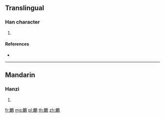 {{character info/new}}
==Translingual==

===Han character===
{{Han char|rn=196|rad=鳥|as=14|sn=25|four=17227|canj=MBHAF,XMBHA}}

# {{defn|Han|sort=鳥14}}

====References====
* {{Han ref|kx=1503.210|dkj=47427|hdz=74667.150|uh=9E0D|ud=40461|bh=F95E|bd=63838}}

----

==Mandarin==

===Hanzi===
{{cmn-hanzi|pin=[[mí]] ([[mi2]]), [[yù]] ([[yu4]])|wg=mi<sup>2</sup>, yü<sup>4</sup>}}

# {{defn|lang=cmn|sort=鳥14}}

[[fr:鸍]]
[[mg:鸍]]
[[pl:鸍]]
[[th:鸍]]
[[zh:鸍]]